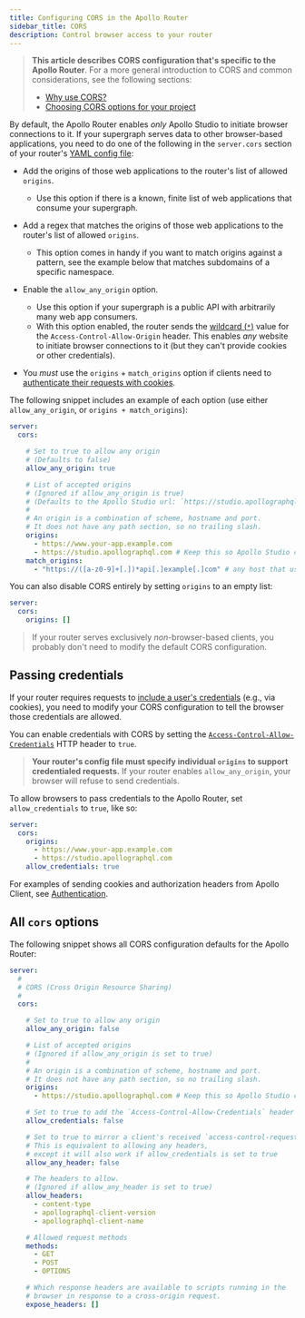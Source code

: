 ```yaml
---
title: Configuring CORS in the Apollo Router
sidebar_title: CORS
description: Control browser access to your router
---
```


> **This article describes CORS configuration that's specific to the Apollo Router**. For a more general introduction to CORS and common considerations, see the following sections:
>
> * [Why use CORS?](/apollo-server/security/cors#why-use-cors)
> * [Choosing CORS options for your project](/apollo-server/security/cors#choosing-cors-options-for-your-project)

By default, the Apollo Router enables _only_ Apollo Studio to initiate browser connections to it. If your supergraph serves data to other browser-based applications, you need to do one of the following in the `server.cors` section of your router's [YAML config file](./overview/#yaml-config-file):

* Add the origins of those web applications to the router's list of allowed `origins`.
    * Use this option if there is a known, finite list of web applications that consume your supergraph.
* Add a regex that matches the origins of those web applications to the router's list of allowed `origins`.
    * This option comes in handy if you want to match origins against a pattern, see the example below that matches subdomains of a specific namespace.
* Enable the `allow_any_origin` option.
    * Use this option if your supergraph is a public API with arbitrarily many web app consumers.
    * With this option enabled, the router sends the [wildcard (`*`)](https://developer.mozilla.org/en-US/docs/Web/HTTP/Headers/Access-Control-Allow-Origin#directives) value for the `Access-Control-Allow-Origin` header. This enables _any_ website to initiate browser connections to it (but they can't provide cookies or other credentials).

* You _must_ use the `origins` + `match_origins` option if clients need to [authenticate their requests with cookies](#passing-credentials-with-cors).

The following snippet includes an example of each option (use either `allow_any_origin`, or `origins + match_origins`):

```yaml title="router.yaml"
server:
  cors:

    # Set to true to allow any origin
    # (Defaults to false)
    allow_any_origin: true

    # List of accepted origins
    # (Ignored if allow_any_origin is true)
    # (Defaults to the Apollo Studio url: `https://studio.apollographql.com`)
    #
    # An origin is a combination of scheme, hostname and port.
    # It does not have any path section, so no trailing slash.
    origins:
      - https://www.your-app.example.com
      - https://studio.apollographql.com # Keep this so Apollo Studio can run queries against your router
    match_origins:
      - "https://([a-z0-9]+[.])*api[.]example[.]com" # any host that uses https and ends with .api.example.com
```

You can also disable CORS entirely by setting `origins` to an empty list:

```yml title="router.yaml"
server:
  cors:
    origins: []
```

> If your router serves exclusively _non_-browser-based clients, you probably don't need to modify the default CORS configuration.

## Passing credentials

If your router requires requests to [include a user's credentials](https://developer.mozilla.org/en-US/docs/Web/HTTP/CORS#requests_with_credentials) (e.g., via cookies), you need to modify your CORS configuration to tell the browser those credentials are allowed.

You can enable credentials with CORS by setting the [`Access-Control-Allow-Credentials`](https://developer.mozilla.org/en-US/docs/Web/HTTP/Headers/Access-Control-Allow-Credentials) HTTP header to `true`.

> **Your router's config file must specify individual `origins` to support credentialed requests.** If your router enables `allow_any_origin`, your browser will refuse to send credentials.

To allow browsers to pass credentials to the Apollo Router, set `allow_credentials` to `true`, like so:

```yaml {6} title="router.yaml"
server:
  cors:
    origins:
      - https://www.your-app.example.com
      - https://studio.apollographql.com
    allow_credentials: true
```

For examples of sending cookies and authorization headers from Apollo Client, see [Authentication](/react/networking/authentication/).


## All `cors` options

The following snippet shows all CORS configuration defaults for the Apollo Router:

```yaml title="router.yaml"
server:
  #
  # CORS (Cross Origin Resource Sharing)
  #
  cors:

    # Set to true to allow any origin
    allow_any_origin: false

    # List of accepted origins
    # (Ignored if allow_any_origin is set to true)
    #
    # An origin is a combination of scheme, hostname and port.
    # It does not have any path section, so no trailing slash.
    origins:
      - https://studio.apollographql.com # Keep this so Apollo Studio can still run queries against your router

    # Set to true to add the `Access-Control-Allow-Credentials` header
    allow_credentials: false

    # Set to true to mirror a client's received `access-control-request-headers`
    # This is equivalent to allowing any headers,
    # except it will also work if allow_credentials is set to true
    allow_any_header: false

    # The headers to allow.
    # (Ignored if allow_any_header is set to true)
    allow_headers: 
      - content-type
      - apollographql-client-version
      - apollographql-client-name

    # Allowed request methods
    methods:
      - GET
      - POST
      - OPTIONS

    # Which response headers are available to scripts running in the
    # browser in response to a cross-origin request.
    expose_headers: []
```
